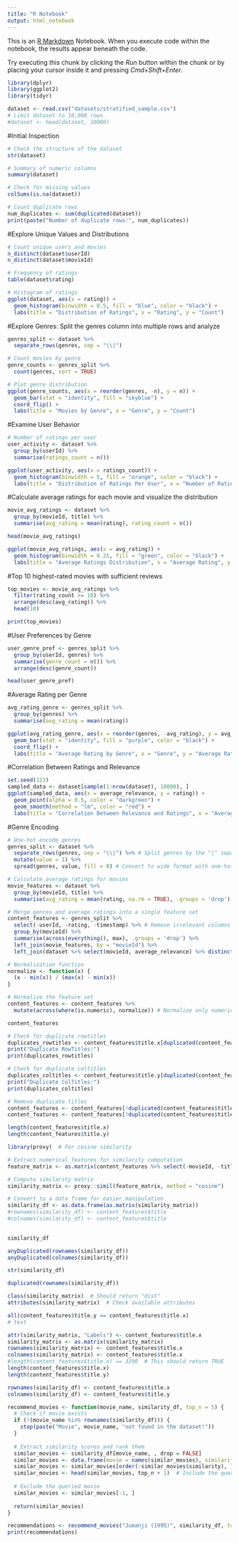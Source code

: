 ```yaml
---
title: "R Notebook"
output: html_notebook
---
```


This is an [R Markdown](http://rmarkdown.rstudio.com) Notebook. When you execute code within the notebook, the results appear beneath the code. 

Try executing this chunk by clicking the *Run* button within the chunk or by placing your cursor inside it and pressing *Cmd+Shift+Enter*. 

```r
library(dplyr)
library(ggplot2)
library(tidyr)

```

```r
dataset <- read.csv("datasets/stratified_sample.csv")
# Limit dataset to 10,000 rows
#dataset <- head(dataset, 10000)


```

#Initial Inspection
```r
# Check the structure of the dataset
str(dataset)

# Summary of numeric columns
summary(dataset)

# Check for missing values
colSums(is.na(dataset))

# Count duplicate rows
num_duplicates <- sum(duplicated(dataset))
print(paste("Number of duplicate rows:", num_duplicates))


```

#Explore Unique Values and Distributions
```r
# Count unique users and movies
n_distinct(dataset$userId)
n_distinct(dataset$movieId)

# Frequency of ratings
table(dataset$rating)

# Histogram of ratings
ggplot(dataset, aes(x = rating)) + 
  geom_histogram(binwidth = 0.5, fill = "blue", color = "black") +
  labs(title = "Distribution of Ratings", x = "Rating", y = "Count")

```

#Explore Genres: Split the genres column into multiple rows and analyze

```r
genres_split <- dataset %>%
  separate_rows(genres, sep = "\\|")

# Count movies by genre
genre_counts <- genres_split %>%
  count(genres, sort = TRUE)

# Plot genre distribution
ggplot(genre_counts, aes(x = reorder(genres, -n), y = n)) +
  geom_bar(stat = "identity", fill = "skyblue") +
  coord_flip() +
  labs(title = "Movies by Genre", x = "Genre", y = "Count")

```

#Examine User Behavior
```r
# Number of ratings per user
user_activity <- dataset %>%
  group_by(userId) %>%
  summarise(ratings_count = n())

ggplot(user_activity, aes(x = ratings_count)) +
  geom_histogram(binwidth = 5, fill = "orange", color = "black") +
  labs(title = "Distribution of Ratings Per User", x = "Number of Ratings", y = "Count")

```

#Calculate average ratings for each movie and visualize the distribution

```r
movie_avg_ratings <- dataset %>%
  group_by(movieId, title) %>%
  summarise(avg_rating = mean(rating), rating_count = n())

head(movie_avg_ratings)

ggplot(movie_avg_ratings, aes(x = avg_rating)) +
  geom_histogram(binwidth = 0.25, fill = "green", color = "black") +
  labs(title = "Average Ratings Distribution", x = "Average Rating", y = "Count")

```

#Top 10 highest-rated movies with sufficient reviews

```r
top_movies <- movie_avg_ratings %>%
  filter(rating_count >= 10) %>%
  arrange(desc(avg_rating)) %>%
  head(10)

print(top_movies)

```

#User Preferences by Genre

```r
user_genre_pref <- genres_split %>%
  group_by(userId, genres) %>%
  summarise(genre_count = n()) %>%
  arrange(desc(genre_count))

head(user_genre_pref)

```

#Average Rating per Genre

```r
avg_rating_genre <- genres_split %>%
  group_by(genres) %>%
  summarise(avg_rating = mean(rating))

ggplot(avg_rating_genre, aes(x = reorder(genres, -avg_rating), y = avg_rating)) +
  geom_bar(stat = "identity", fill = "purple", color = "black") +
  coord_flip() +
  labs(title = "Average Rating by Genre", x = "Genre", y = "Average Rating")

```

#Correlation Between Ratings and Relevance

```r
set.seed(123)
sampled_data <- dataset[sample(1:nrow(dataset), 10000), ]
ggplot(sampled_data, aes(x = average_relevance, y = rating)) +
  geom_point(alpha = 0.5, color = "darkgreen") +
  geom_smooth(method = "lm", color = "red") +
  labs(title = "Correlation Between Relevance and Ratings", x = "Average Relevance", y = "Rating")

```

#Genre Encoding

```r

# One-hot encode genres
genres_split <- dataset %>%
  separate_rows(genres, sep = "\\|") %>% # Split genres by the "|" separator
  mutate(value = 1) %>%
  spread(genres, value, fill = 0) # Convert to wide format with one-hot encoding

```

```r
# Calculate average ratings for movies
movie_features <- dataset %>%
  group_by(movieId, title) %>%
  summarise(avg_rating = mean(rating, na.rm = TRUE), .groups = 'drop')


```

```r
# Merge genres and average ratings into a single feature set
content_features <- genres_split %>%
  select(-userId, -rating, -timestamp) %>% # Remove irrelevant columns
  group_by(movieId) %>%
  summarise(across(everything(), max), .groups = 'drop') %>%
  left_join(movie_features, by = "movieId") %>%
  left_join(dataset %>% select(movieId, average_relevance) %>% distinct(), by = "movieId") # Include average_relevance

```

```r
# Normalization function
normalize <- function(x) {
  (x - min(x)) / (max(x) - min(x))
}

# Normalize the feature set
content_features <- content_features %>%
  mutate(across(where(is.numeric), normalize)) # Normalize only numerical columns

```


```r
content_features
```


```r
# Check for duplicate rowtitles
duplicates_rowtitles <- content_features$title.x[duplicated(content_features$title.x)]
print("Duplicate RowTitles:")
print(duplicates_rowtitles)

```

```r
# Check for duplicate coltitles
duplicates_coltitles <- content_features$title.y[duplicated(content_features$title.y)]
print("Duplicate ColTitles:")
print(duplicates_coltitles)

```

```r
# Remove duplicate titles
content_features <- content_features[!duplicated(content_features$title.x), ]
content_features <- content_features[!duplicated(content_features$title.y), ]
```

```r
length(content_features$title.x)
length(content_features$title.y)
```


```r
library(proxy)  # For cosine similarity

# Extract numerical features for similarity computation
feature_matrix <- as.matrix(content_features %>% select(-movieId, -title.x))

# Compute similarity matrix
similarity_matrix <- proxy::simil(feature_matrix, method = "cosine")

# Convert to a data frame for easier manipulation
similarity_df <- as.data.frame(as.matrix(similarity_matrix))
#rownames(similarity_df) <- content_features$title
#colnames(similarity_df) <- content_features$title 
 
```


```r
similarity_df
```

```r
anyDuplicated(rownames(similarity_df))
anyDuplicated(colnames(similarity_df))
```

```r
str(similarity_df)
```

```r
duplicated(rownames(similarity_df))
```


```r
class(similarity_matrix)  # Should return "dist"
attributes(similarity_matrix)  # Check available attributes

all(content_features$title.y == content_features$title.x)
# test
```


```r
attr(similarity_matrix, "Labels") <- content_features$title.x
similarity_matrix <- as.matrix(similarity_matrix)
rownames(similarity_matrix) <- content_features$title.x
colnames(similarity_matrix) <- content_features$title.x
#length(content_features$title.x) == 3290  # This should return TRUE
length(content_features$title.x)
length(content_features$title.y)
```


```r
rownames(similarity_df) <- content_features$title.x
colnames(similarity_df) <- content_features$title.y
```


```r
recommend_movies <- function(movie_name, similarity_df, top_n = 5) {
  # Check if movie exists
  if (!(movie_name %in% rownames(similarity_df))) {
    stop(paste("Movie", movie_name, "not found in the dataset!"))
  }
  
  # Extract similarity scores and rank them
  similar_movies <- similarity_df[movie_name, , drop = FALSE]
  similar_movies <- data.frame(movie = names(similar_movies), similarity = as.numeric(similar_movies))
  similar_movies <- similar_movies[order(-similar_movies$similarity), ]
  similar_movies <- head(similar_movies, top_n + 1)  # Include the queried movie itself
  
  # Exclude the queried movie
  similar_movies <- similar_movies[-1, ]
  
  return(similar_movies)
}

recommendations <- recommend_movies("Jumanji (1995)", similarity_df, top_n = 5)
print(recommendations)
```


